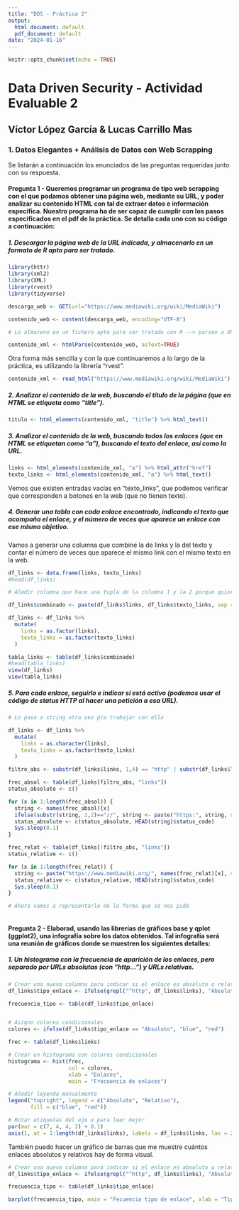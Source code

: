 ```yaml
---
title: "DDS - Práctica 2"
output:
  html_document: default
  pdf_document: default
date: "2024-01-16"
---
```


```r
knitr::opts_chunk$set(echo = TRUE)
```

# Data Driven Security - Actividad Evaluable 2

## Víctor López García & Lucas Carrillo Mas

### 1. Datos Elegantes + Análisis de Datos con Web Scrapping

Se listarán a continuación los enunciados de las preguntas requeridas junto con su respuesta.

#### Pregunta 1 - Queremos programar un programa de tipo web scrapping con el que podamos obtener una página web, mediante su URL, y poder analizar su contenido HTML con tal de extraer datos e información específica. Nuestro programa ha de ser capaz de cumplir con los pasos especificados en el pdf de la práctica. Se detalla cada uno con su código a continuación:


##### 1. Descargar la página web de la URL indicada, y almacenarlo en un formato de R apto para ser tratado.


```r
library(httr)
library(xml2)
library(XML)
library(rvest)
library(tidyverse)
```


```r
descarga_web <- GET(url="https://www.mediawiki.org/wiki/MediaWiki")

contenido_web <- content(descarga_web, encoding="UTF-8")

# Lo almaceno en un fichero apto para ser tratado con R --> parseo a XML

contenido_xml <- htmlParse(contenido_web, asText=TRUE)
```

Otra forma más sencilla y con la que continuaremos a lo largo de la práctica, es utilizando la librería "rvest".

```r
contenido_xml <- read_html("https://www.mediawiki.org/wiki/MediaWiki") # Contenido en xml

```

##### 2. Analizar el contenido de la web, buscando el título de la página (que en HTML se etiqueta como “title”).


```r
titulo <- html_elements(contenido_xml, "title") %>% html_text()
```

##### 3. Analizar el contenido de la web, buscando todos los enlaces (que en HTML se etiquetan como “a”), buscando el texto del enlace, así como la URL.


```r
links <- html_elements(contenido_xml, "a") %>% html_attr("href")
texto_links <- html_elements(contenido_xml, "a") %>% html_text()
```

Vemos que existen entradas vacías en "texto_links", que podemos verificar que corresponden a botones en la web (que no tienen texto).

##### 4. Generar una tabla con cada enlace encontrado, indicando el texto que acompaña el enlace, y el número de veces que aparece un enlace con ese mismo objetivo.

Vamos a generar una columna que combine la de links y la del texto y contar el número de veces que aparece el mismo link con el mismo texto en la web.

```r
df_links <- data.frame(links, texto_links)
#head(df_links)

# Añadir columna que hace una tupla de la columna 1 y la 2 porque quiero contar cuántas veces se repite el mismo link con el mismo texto

df_links$combinado <- paste(df_links$links, df_links$texto_links, sep = " - ")

df_links <- df_links %>%
  mutate(
    links = as.factor(links),
    texto_links = as.factor(texto_links)
  )

tabla_links <- table(df_links$combinado)
#head(tabla_links)
view(df_links)
view(tabla_links)
```


##### 5. Para cada enlace, seguirlo e indicar si está activo (podemos usar el código de status HTTP al hacer una petición a esa URL).

```r

# Lo paso a string otra vez pra trabajar con ella

df_links <- df_links %>%
  mutate(
    links = as.character(links),
    texto_links = as.factor(texto_links)
  )

filtro_abs <- substr(df_links$links, 1,4) == "http" | substr(df_links$links, 1,2) == "//"

frec_absol <- table(df_links[filtro_abs, "links"])
status_absolute <- c()

for (x in 1:length(frec_absol)) {
  string <- names(frec_absol)[x]
  ifelse(substr(string, 1,2)=="//", string <- paste("https:", string, sep=""), 1)
  status_absolute <- c(status_absolute, HEAD(string)$status_code)
  Sys.sleep(0.1)
}

frec_relat <- table(df_links[!filtro_abs, "links"])
status_relative <- c()

for (x in 1:length(frec_relat)) {
  string <- paste("https://www.mediawiki.org/", names(frec_relat)[x], sep="")
  status_relative <- c(status_relative, HEAD(string)$status_code)
  Sys.sleep(0.1)
}

# Ahora vamos a representarlo de la forma que se nos pide



```


#### Pregunta 2 - Elaborad, usando las librerías de gráficos base y qplot (ggplot2), una infografía sobre los datos obtenidos. Tal infografía será una reunión de gráficos donde se muestren los siguientes detalles:


##### 1. Un histograma con la frecuencia de aparición de los enlaces, pero separado por URLs absolutas (con “http…”) y URLs relativas.

```r
# Crear una nueva columna para indicar si el enlace es absoluto o relativo
df_links$tipo_enlace <- ifelse(grepl("^http", df_links$links), "Absoluto", "Relativo")

frecuencia_tipo <- table(df_links$tipo_enlace)


# Asigno colores condicionales
colores <- ifelse(df_links$tipo_enlace == "Absoluto", "blue", "red")

frec <- table(df_links$links)

# Crear un histograma con colores condicionales
histograma <- hist(frec,
                   col = colores,
                   xlab = "Enlaces",
                   main = "Frecuencia de enlaces")

# Añadir leyenda manualmente
legend("topright", legend = c("Absoluto", "Relativo"),
       fill = c("blue", "red"))

# Rotar etiquetas del eje x para leer mejor
par(mar = c(7, 4, 4, 2) + 0.1)
axis(1, at = 1:length(df_links$links), labels = df_links$links, las = 2, cex.axis = 0.6)

```
También puedo hacer un gráfico de barras que me muestre cuántos enlaces absolutos y relativos hay de forma visual.

```r
# Crear una nueva columna para indicar si el enlace es absoluto o relativo
df_links$tipo_enlace <- ifelse(grepl("^http", df_links$links), "Absoluto", "Relativo")

frecuencia_tipo <- table(df_links$tipo_enlace)

barplot(frecuencia_tipo, main = "Fecuencia tipo de enlace", xlab = "Tipo de enlace", ylab = "Frecuencia", col = c("blue", "green"))
```






